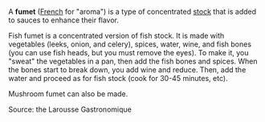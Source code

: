 A '''fumet''' ([[French language|French]] for "aroma") is a type of concentrated [[Stock (food)|stock]] that is added to sauces to enhance their flavor.

Fish fumet is a concentrated version of fish stock. It is made with vegetables (leeks, onion, and celery), spices, water, wine, and fish bones (you can use fish heads, but you must remove the eyes). To make it, you "sweat" the vegetables in a pan, then add the fish bones and spices. When the bones start to break down, you add wine and reduce. Then, add the water and proceed as for fish stock (cook for 30-45 minutes, etc).

Mushroom fumet can also be made.

Source: the Larousse Gastronomique